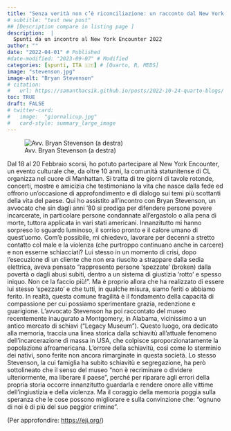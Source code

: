 ```yaml
---
title: "Senza verità non c’è riconciliazione: un racconto dal New York Encounter"
# subtitle: "test new post"
## [Description compare in listing page ]
description:  |
  Spunti da un incontro al New York Encounter 2022
author: ""
date: "2022-04-01" # Published
#date-modified: "2023-09-07" # Modified
categories: [spunti, ITA 🇮🇹] # [Quarto, R, MEDS]
image: "stevenson.jpg"
image-alt: "Bryan Stevenson"
# citation: 
#   url: https://samanthacsik.github.io/posts/2022-10-24-quarto-blogs/ 
toc: TRUE
draft: FALSE
# twitter-card:
#   image:  "giornalicup.jpg"
#   card-style: summary_large_image
---
```



<!-- ```{r} -->
<!-- #devtools::install_github("benmarwick/wordcountaddin",  type = "source", dependencies = TRUE) -->
<!-- library(wordcountaddin) -->
<!-- ``` -->
![Avv. Bryan Stevenson (a destra)](stevenson.jpg) 

Dal 18 al 20 Febbraio scorsi, ho potuto partecipare al New York Encounter, un evento culturale che, da oltre 10 anni, la comunità statunitense di CL organizza nel cuore di Manhattan. Si tratta di tre giorni di tavole rotonde, concerti, mostre e amicizia che testimoniano la vita che nasce dalla fede ed offrono un’occasione di approfondimento e di dialogo sui temi più scottanti della vita del paese. Qui ho assistito all’incontro con Bryan Stevenson, un avvocato che sin dagli anni ’80 si prodiga per difendere persone povere incarcerate, in particolare persone condannate all’ergastolo o alla pena di morte, tuttora applicata in vari stati americani.
Innanzitutto mi hanno sorpreso lo sguardo luminoso, il sorriso pronto e il calore umano di quest’uomo. Com’è possibile, mi chiedevo, lavorare per decenni a stretto contatto col male e la violenza (che purtroppo continuano anche in carcere) e non esserne schiacciati? Lui stesso in un momento di crisi, dopo l’esecuzione di un cliente che non era riuscito a strappare dalla sedia elettrica, aveva pensato “rappresento persone ‘spezzate’ (broken) dalla povertà o dagli abusi subiti, dentro a un sistema di giustizia ‘rotto’ e spesso iniquo. Non ce la faccio più!”. Ma è proprio allora che ha realizzato di essere lui stesso ‘spezzato’ e che tutti, in qualche misura, siamo feriti o abbiamo ferito. In realtà, questa comune fragilità è il fondamento della capacità di compassione per cui possiamo sperimentare grazia, redenzione e guarigione.
L’avvocato Stevenson ha poi raccontato del museo recentemente inaugurato a Montgomery, in Alabama, vicinissimo a un antico mercato di schiavi (“Legacy Museum”). Questo luogo, ora dedicato alla memoria, traccia una linea storica dalla schiavitù all’attuale fenomeno dell’incarcerazione di massa in USA, che colpisce sproporzionatamente la popolazione afroamericana. L’orrore della schiavitù, così come lo sterminio dei nativi, sono ferite non ancora rimarginate in questa società. Lo stesso Stevenson, la cui famiglia ha subito schiavitù e segregazione, ha però sottolineato che il senso del museo “non è recriminare o dividere ulteriormente, ma liberare il paese”, perché per riparare agli errori della propria storia occorre innanzitutto guardarla e rendere onore alle vittime dell’ingiustizia e della violenza. Ma il coraggio della memoria poggia sulla speranza che le cose possono migliorare e sulla convinzione che: “ognuno di noi è di più del suo peggior crimine”.

(Per approfondire: [https://eji.org/](https://eji.org/))
